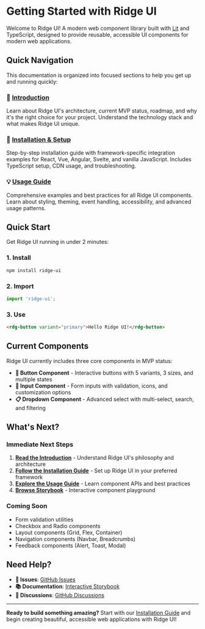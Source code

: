 # Getting Started with Ridge UI

Welcome to Ridge UI! A modern web component library built with [Lit](https://lit.dev/) and TypeScript, designed to provide reusable, accessible UI components for modern web applications.

## Quick Navigation

This documentation is organized into focused sections to help you get up and running quickly:

### 📖 [Introduction](/introduction)
Learn about Ridge UI's architecture, current MVP status, roadmap, and why it's the right choice for your project. Understand the technology stack and what makes Ridge UI unique.

### 🚀 [Installation & Setup](/installation)
Step-by-step installation guide with framework-specific integration examples for React, Vue, Angular, Svelte, and vanilla JavaScript. Includes TypeScript setup, CDN usage, and troubleshooting.

### 💡 [Usage Guide](/usage)
Comprehensive examples and best practices for all Ridge UI components. Learn about styling, theming, event handling, accessibility, and advanced usage patterns.

## Quick Start

Get Ridge UI running in under 2 minutes:

### 1. Install
```bash
npm install ridge-ui
```

### 2. Import
```javascript
import 'ridge-ui';
```

### 3. Use
```html
<rdg-button variant="primary">Hello Ridge UI!</rdg-button>
```

## Current Components

Ridge UI currently includes three core components in MVP status:

- **🔘 Button Component** - Interactive buttons with 5 variants, 3 sizes, and multiple states
- **📝 Input Component** - Form inputs with validation, icons, and customization options  
- **📋 Dropdown Component** - Advanced select with multi-select, search, and filtering

## What's Next?

### Immediate Next Steps
1. **[Read the Introduction](/introduction)** - Understand Ridge UI's philosophy and architecture
2. **[Follow the Installation Guide](/installation)** - Set up Ridge UI in your preferred framework
3. **[Explore the Usage Guide](/usage)** - Learn component APIs and best practices
4. **[Browse Storybook](https://billymcdowell.github.io/ridge-ui/storybook)** - Interactive component playground

### Coming Soon
- Form validation utilities
- Checkbox and Radio components
- Layout components (Grid, Flex, Container)
- Navigation components (Navbar, Breadcrumbs)
- Feedback components (Alert, Toast, Modal)

## Need Help?

- **🐛 Issues**: [GitHub Issues](https://github.com/billymcdowell/ridge-ui/issues)
- **📚 Documentation**: [Interactive Storybook](https://billymcdowell.github.io/ridge-ui/storybook)
- **💬 Discussions**: [GitHub Discussions](https://github.com/billymcdowell/ridge-ui/discussions)

---

**Ready to build something amazing?** Start with our [Installation Guide](/installation) and begin creating beautiful, accessible web applications with Ridge UI!
